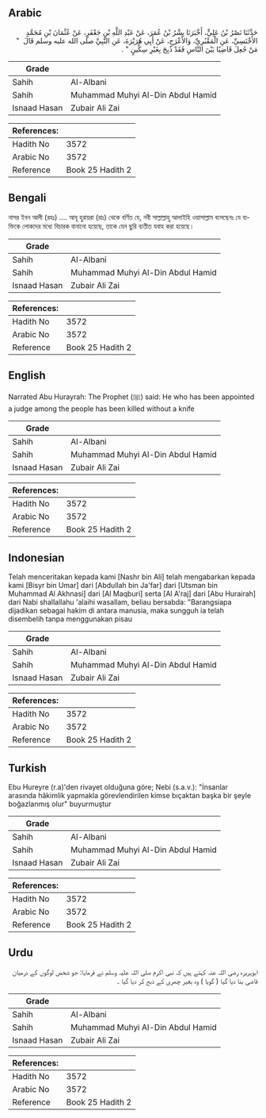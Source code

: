 ## Arabic


<div dir="rtl" lang="ar" style={{fontSize:'larger',backgroundColor:'#f8f9fa',padding:20}}>
حَدَّثَنَا نَصْرُ بْنُ عَلِيٍّ، أَخْبَرَنَا بِشْرُ بْنُ عُمَرَ، عَنْ عَبْدِ اللَّهِ بْنِ جَعْفَرٍ، عَنْ عُثْمَانَ بْنِ مُحَمَّدٍ الأَخْنَسِيِّ، عَنِ الْمَقْبُرِيِّ، وَالأَعْرَجِ، عَنْ أَبِي هُرَيْرَةَ، عَنِ النَّبِيِّ صلى الله عليه وسلم قَالَ ‏ "‏ مَنْ جُعِلَ قَاضِيًا بَيْنَ النَّاسِ فَقَدْ ذُبِحَ بِغَيْرِ سِكِّينٍ ‏"‏ ‏.‏
</div>
<div style={{backgroundColor:'#f8f9fa',padding:20, marginBottom: 10}}><table> <thead> <tr> <th>Grade</th> <th></th> </tr> </thead> <tbody> <tr><td>Sahih</td><td>Al-Albani</td></tr><tr><td>Sahih</td><td>Muhammad Muhyi Al-Din Abdul Hamid</td></tr><tr><td>Isnaad Hasan</td><td>Zubair Ali Zai</td></tr></tbody></table><table> <thead> <tr> <th>References:</th> <th></th> </tr> </thead> <tbody><tr><td>Hadith No</td><td>3572</td></tr><tr><td>Arabic No</td><td>3572</td></tr><tr><td>Reference</td><td>Book 25 Hadith 2</td></tr></tbody></table></div>

## Bengali


<div dir="ltr" lang="bn" style={{fontSize:'larger',backgroundColor:'#f8f9fa',padding:20}}>
নাসর ইবন আলী (রহঃ) .... আবূ হুরায়রা (রাঃ) থেকে বর্ণিত যে, নবী সাল্লাল্লাহু আলাইহি ওয়াসাল্লাম বলেছেনঃ যে ব্যক্তিকে লোকদের মধ্যে বিচারক বানানো হয়েছে, তাকে যেন ছুরি ব্যতীত যবাহ করা হয়েছে।
</div>
<div style={{backgroundColor:'#f8f9fa',padding:20, marginBottom: 10}}><table> <thead> <tr> <th>Grade</th> <th></th> </tr> </thead> <tbody> <tr><td>Sahih</td><td>Al-Albani</td></tr><tr><td>Sahih</td><td>Muhammad Muhyi Al-Din Abdul Hamid</td></tr><tr><td>Isnaad Hasan</td><td>Zubair Ali Zai</td></tr></tbody></table><table> <thead> <tr> <th>References:</th> <th></th> </tr> </thead> <tbody><tr><td>Hadith No</td><td>3572</td></tr><tr><td>Arabic No</td><td>3572</td></tr><tr><td>Reference</td><td>Book 25 Hadith 2</td></tr></tbody></table></div>

## English


<div dir="ltr" lang="en" style={{fontSize:'larger',backgroundColor:'#f8f9fa',padding:20}}>
Narrated Abu Hurayrah: The Prophet (ﷺ) said: He who has been appointed a judge among the people has been killed without a knife
</div>
<div style={{backgroundColor:'#f8f9fa',padding:20, marginBottom: 10}}><table> <thead> <tr> <th>Grade</th> <th></th> </tr> </thead> <tbody> <tr><td>Sahih</td><td>Al-Albani</td></tr><tr><td>Sahih</td><td>Muhammad Muhyi Al-Din Abdul Hamid</td></tr><tr><td>Isnaad Hasan</td><td>Zubair Ali Zai</td></tr></tbody></table><table> <thead> <tr> <th>References:</th> <th></th> </tr> </thead> <tbody><tr><td>Hadith No</td><td>3572</td></tr><tr><td>Arabic No</td><td>3572</td></tr><tr><td>Reference</td><td>Book 25 Hadith 2</td></tr></tbody></table></div>

## Indonesian


<div dir="ltr" lang="id" style={{fontSize:'larger',backgroundColor:'#f8f9fa',padding:20}}>
Telah menceritakan kepada kami [Nashr bin Ali] telah mengabarkan kepada kami [Bisyr bin Umar] dari [Abdullah bin Ja'far] dari [Utsman bin Muhammad Al Akhnasi] dari [Al Maqburi] serta [Al A'raj] dari [Abu Hurairah] dari Nabi shallallahu 'alaihi wasallam, beliau bersabda: "Barangsiapa dijadikan sebagai hakim di antara manusia, maka sungguh ia telah disembelih tanpa menggunakan pisau
</div>
<div style={{backgroundColor:'#f8f9fa',padding:20, marginBottom: 10}}><table> <thead> <tr> <th>Grade</th> <th></th> </tr> </thead> <tbody> <tr><td>Sahih</td><td>Al-Albani</td></tr><tr><td>Sahih</td><td>Muhammad Muhyi Al-Din Abdul Hamid</td></tr><tr><td>Isnaad Hasan</td><td>Zubair Ali Zai</td></tr></tbody></table><table> <thead> <tr> <th>References:</th> <th></th> </tr> </thead> <tbody><tr><td>Hadith No</td><td>3572</td></tr><tr><td>Arabic No</td><td>3572</td></tr><tr><td>Reference</td><td>Book 25 Hadith 2</td></tr></tbody></table></div>

## Turkish


<div dir="ltr" lang="tr" style={{fontSize:'larger',backgroundColor:'#f8f9fa',padding:20}}>
Ebu Hureyre (r.a)'den rivayet olduğuna göre; Nebi (s.a.v.): "İnsanlar arasında hâkimlik yapmakla görevlendirilen kimse bıçaktan başka bir şeyle boğazlanmış olur" buyurmuştur
</div>
<div style={{backgroundColor:'#f8f9fa',padding:20, marginBottom: 10}}><table> <thead> <tr> <th>Grade</th> <th></th> </tr> </thead> <tbody> <tr><td>Sahih</td><td>Al-Albani</td></tr><tr><td>Sahih</td><td>Muhammad Muhyi Al-Din Abdul Hamid</td></tr><tr><td>Isnaad Hasan</td><td>Zubair Ali Zai</td></tr></tbody></table><table> <thead> <tr> <th>References:</th> <th></th> </tr> </thead> <tbody><tr><td>Hadith No</td><td>3572</td></tr><tr><td>Arabic No</td><td>3572</td></tr><tr><td>Reference</td><td>Book 25 Hadith 2</td></tr></tbody></table></div>

## Urdu


<div dir="rtl" lang="ur" style={{fontSize:'larger',backgroundColor:'#f8f9fa',padding:20}}>
ابوہریرہ رضی اللہ عنہ کہتے ہیں کہ نبی اکرم صلی اللہ علیہ وسلم نے فرمایا: جو شخص لوگوں کے درمیان قاضی بنا دیا گیا ( گویا ) وہ بغیر چھری کے ذبح کر دیا گیا ۔
</div>
<div style={{backgroundColor:'#f8f9fa',padding:20, marginBottom: 10}}><table> <thead> <tr> <th>Grade</th> <th></th> </tr> </thead> <tbody> <tr><td>Sahih</td><td>Al-Albani</td></tr><tr><td>Sahih</td><td>Muhammad Muhyi Al-Din Abdul Hamid</td></tr><tr><td>Isnaad Hasan</td><td>Zubair Ali Zai</td></tr></tbody></table><table> <thead> <tr> <th>References:</th> <th></th> </tr> </thead> <tbody><tr><td>Hadith No</td><td>3572</td></tr><tr><td>Arabic No</td><td>3572</td></tr><tr><td>Reference</td><td>Book 25 Hadith 2</td></tr></tbody></table></div>